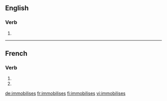 {{also|immobilisés}}
==English==

===Verb===
{{head|en|verb form}}

# {{en-third-person singular of|immobilise}}

----

==French==

===Verb===
{{fr-verb-form}}

# {{inflection of|immobiliser||2|s|pres|indc|lang=fr}}
# {{inflection of|immobiliser||2|s|pres|subj|lang=fr}}

[[de:immobilises]]
[[fr:immobilises]]
[[fi:immobilises]]
[[vi:immobilises]]